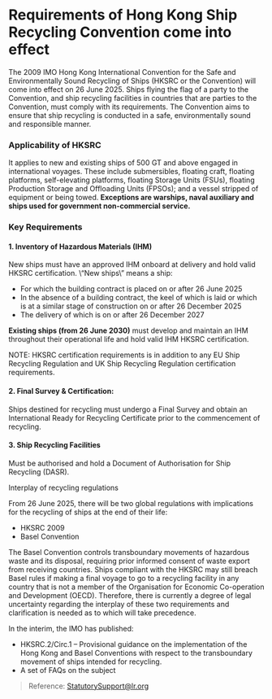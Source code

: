 # Requirements of Hong Kong Ship Recycling Convention come into effect

<div data-type='wrapper'>
The 2009 IMO Hong Kong International Convention for the Safe and Environmentally Sound Recycling of Ships (HKSRC or the Convention) will come into effect on 26 June 2025. Ships flying the flag of a party to the Convention, and ship recycling facilities in countries that are parties to the Convention, must comply with its requirements. The Convention aims to ensure that ship recycling is conducted in a safe, environmentally sound and responsible manner.
 
### Applicability of HKSRC
 
It applies to new and existing ships of 500 GT and above engaged in international voyages. These include submersibles, floating craft, floating platforms, self-elevating platforms, floating Storage Units (FSUs), floating Production Storage and Offloading Units (FPSOs); and a vessel stripped of equipment or being towed. 
**Exceptions are warships, naval auxiliary and ships used for government non-commercial service.**

### Key Requirements 

#### 1. Inventory of Hazardous Materials (IHM)
 
New ships must have an approved IHM onboard at delivery and hold valid HKSRC certification.
\“New ships\” means a ship:

- For which the building contract is placed on or after 26 June 2025
- In the absence of a building contract, the keel of which is laid or which is at a similar stage of construction on or after 26 December 2025 
- The delivery of which is on or after 26 December 2027

**Existing ships (from 26 June 2030)** must develop and maintain an IHM throughout their operational life and hold valid IHM HKSRC certification. 

NOTE: HKSRC certification requirements is in addition to any EU Ship Recycling Regulation and UK Ship Recycling Regulation certification requirements.
 
#### 2. **Final Survey & Certification:** 

Ships destined for recycling must undergo a Final Survey and obtain an International Ready for Recycling Certificate prior to the commencement of recycling. 

#### 3. **Ship Recycling Facilities**

Must be authorised and hold a Document of Authorisation for Ship Recycling (DASR).

Interplay of recycling regulations 

From 26 June 2025, there will be two global regulations with implications for the recycling of ships at the end of their life: 
- HKSRC 2009 
- Basel Convention 

The Basel Convention controls transboundary movements of hazardous waste and its disposal, requiring prior informed consent of waste export from receiving countries. Ships compliant with the HKSRC may still breach Basel rules if making a final voyage to go to a recycling facility in any country that is not a member of the Organisation for Economic Co-operation and Development (OECD). Therefore, there is currently a degree of legal uncertainty regarding the interplay of these two requirements and clarification is needed as to which will take precedence.

In the interim, the IMO has published: 

- HKSRC.2/Circ.1 – Provisional guidance on the implementation of the Hong Kong and Basel Conventions with respect to the transboundary movement of ships intended for recycling. 
- A set of FAQs on the subject

> Reference: StatutorySupport@lr.org
</div>